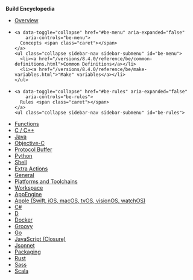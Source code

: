 
**Build Encyclopedia**

<ul class="sidebar-nav">
  <li><a href="/versions/8.4.0/reference/be/overview.html">Overview</a></li>

  <li>

    <a data-toggle="collapse" href="#be-menu" aria-expanded="false"
        aria-controls="be-menu">
      Concepts <span class="caret"></span>
    </a>
    <ul class="collapse sidebar-nav sidebar-submenu" id="be-menu">
      <li><a href="/versions/8.4.0/reference/be/common-definitions.html">Common Definitions</a></li>
      <li><a href="/versions/8.4.0/reference/be/make-variables.html">"Make" variables</a></li>
    </ul>
  </li>

  <li>

    <a data-toggle="collapse" href="#be-rules" aria-expanded="false"
        aria-controls="be-rules">
      Rules <span class="caret"></span>
    </a>
    <ul class="collapse sidebar-nav sidebar-submenu" id="be-rules">
  <li><a href="/versions/8.4.0/reference/be/functions.html">Functions</a></li>
    <li><a href="/versions/8.4.0/reference/be/c-cpp.html">C / C++</a></li>
      <li><a href="/versions/8.4.0/reference/be/java.html">Java</a></li>
      <li><a href="/versions/8.4.0/reference/be/objective-c.html">Objective-C</a></li>
      <li><a href="/versions/8.4.0/reference/be/protocol-buffer.html">Protocol Buffer</a></li>
      <li><a href="/versions/8.4.0/reference/be/python.html">Python</a></li>
      <li><a href="/versions/8.4.0/reference/be/shell.html">Shell</a></li>
      <li><a href="/versions/8.4.0/reference/be/extra-actions.html">Extra Actions</a></li>
      <li><a href="/versions/8.4.0/reference/be/general.html">General</a></li>
      <li><a href="/versions/8.4.0/reference/be/platforms-and-toolchains.html">Platforms and Toolchains</a></li>
      <li><a href="/versions/8.4.0/reference/be/workspace.html">Workspace</a></li>

  <li><a href="https://github.com/bazelbuild/rules_appengine" target="_blank" rel="noopener">AppEngine</a></li>
  <li><a href="https://github.com/bazelbuild/rules_apple" target="_blank" rel="noopener">Apple (Swift, iOS, macOS, tvOS, visionOS, watchOS)</a></li>
  <li><a href="https://github.com/bazelbuild/rules_dotnet" target="_blank" rel="noopener">C#</a></li>
  <li><a href="https://github.com/bazelbuild/rules_d" target="_blank" rel="noopener">D</a></li>
  <li><a href="https://github.com/bazelbuild/rules_docker" target="_blank" rel="noopener">Docker</a></li>
  <li><a href="https://github.com/bazelbuild/rules_groovy" target="_blank" rel="noopener">Groovy</a></li>
  <li><a href="https://github.com/bazelbuild/rules_go" target="_blank" rel="noopener">Go</a></li>
  <li><a href="https://github.com/bazelbuild/rules_closure" target="_blank" rel="noopener">JavaScript (Closure)</a></li>
  <li><a href="https://github.com/bazelbuild/rules_jsonnet" target="_blank" rel="noopener">Jsonnet</a></li>
  <li><a href="/versions/8.4.0/reference/be/pkg.html">Packaging</a></li>
  <li><a href="https://github.com/bazelbuild/rules_rust" target="_blank" rel="noopener">Rust</a></li>
  <li><a href="https://github.com/bazelbuild/rules_sass" target="_blank" rel="noopener">Sass</a></li>
  <li><a href="https://github.com/bazelbuild/rules_scala" target="_blank" rel="noopener">Scala</a></li>
  </ul>
  </li>

</ul>
